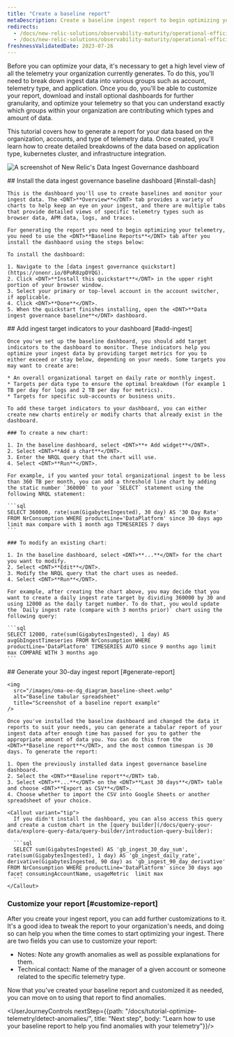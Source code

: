 ```yaml
---
title: "Create a baseline report"
metaDescription: Create a baseline ingest report to begin optimizing your data.
redirects:
  - /docs/new-relic-solutions/observability-maturity/operational-efficiency/dg-baselining
  - /docs/new-relic-solutions/observability-maturity/operational-efficiency/data-governance-baseline-ingest-guide/
freshnessValidatedDate: 2023-07-26
---
```


Before you can optimize your data, it's necessary to get a high level view of all the telemetry your organization currently generates. To do this, you'll need to break down ingest data into various groups such as account, telemetry type, and application. Once you do, you'll be able to customize your report, download and install optional dashboards for further granularity, and optimize your telemetry so that you can understand exactly which groups within your organization are contributing which types and amount of data.

This tutorial covers how to generate a report for your data based on the organization, accounts, and type of telemetry data. Once created, you'll learn how to create detailed breakdowns of the data based on application type, kubernetes cluster, and infrastructure integration.

<img
  title="Data Ingest Dash"
  alt="A screenshot of New Relic's Data Ingest Governance dashboard"
  src="/images/dashboards_screenshot-crop_data-ingest-gov-dashboard.webp"
/>

<Steps>
  <Step>
    ## Install the data ingest governance baseline dashboard [#install-dash]

    This is the dashboard you'll use to create baselines and monitor your ingest data. The <DNT>**Overview**</DNT> tab provides a variety of charts to help keep an eye on your ingest, and there are multiple tabs that provide detailed views of specific telemetry types such as browser data, APM data, logs, and traces.

    For generating the report you need to begin optimizing your telemetry, you need to use the <DNT>**Baseline Reports**</DNT> tab after you install the dashbaord using the steps below:

    To install the dashboard:

    1. Navigate to the [data ingest governance quickstart](https://onenr.io/0PoR8zpDYQG).
    2. Click <DNT>**Install this quickstart**</DNT> in the upper right portion of your browser window.
    3. Select your primary or top-level account in the account switcher, if applicable.
    4. Click <DNT>**Done**</DNT>.
    5. When the quickstart finishes installing, open the <DNT>**Data ingest governance baseline**</DNT> dashboard.
  </Step>

  <Step>
    ## Add ingest target indicators to your dashboard [#add-ingest]

    Once you've set up the baseline dashboard, you should add target indicators to the dashboard to monitor. These indicators help you optimize your ingest data by providing target metrics for you to either exceed or stay below, depending on your needs. Some targets you may want to create are:

    * An overall organizational target on daily rate or monthly ingest.
    * Targets per data type to ensure the optimal breakdown (for example 1 TB per day for logs and 2 TB per day for metrics).
    * Targets for specific sub-accounts or business units.

    To add these target indicators to your dashboard, you can either create new charts entirely or modify charts that already exist in the dashboard.

    ### To create a new chart:

    1. In the baseline dashboard, select <DNT>**+ Add widget**</DNT>.
    2. Select <DNT>**Add a chart**</DNT>.
    3. Enter the NRQL query that the chart will use.
    4. Select <DNT>**Run**</DNT>.

    For example, if you wanted your total organizational ingest to be less than 360 TB per month, you can add a threshold line chart by adding the static number `360000` to your `SELECT` statement using the following NRQL statement:

    ```sql
    SELECT 360000, rate(sum(GigabytesIngested), 30 day) AS '30 Day Rate' FROM NrConsumption WHERE productLine='DataPlatform' since 30 days ago limit max compare with 1 month ago TIMESERIES 7 days
    ```

    ### To modify an existing chart:

    1. In the baseline dashboard, select <DNT>**...**</DNT> for the chart you want to modify.
    2. Select <DNT>**Edit**</DNT>.
    3. Modify the NRQL query that the chart uses as needed.
    4. Select <DNT>**Run**</DNT>.

    For example, after creating the chart above, you may decide that you want to create a daily ingest rate target by dividing 360000 by 30 and using 12000 as the daily target number. To do that, you would update the `Daily ingest rate (compare with 3 months prior)` chart using the following query:

    ```sql
    SELECT 12000, rate(sum(GigabytesIngested), 1 day) AS avgGbIngestTimeseries FROM NrConsumption WHERE productLine='DataPlatform' TIMESERIES AUTO since 9 months ago limit max COMPARE WITH 3 months ago
    ```
  </Step>

  <Step>
    ## Generate your 30-day ingest report [#generate-report]

    <img
      src="/images/oma-oe-dg_diagram_baseline-sheet.webp"
      alt="Baseline tabular spreadsheet"
      title="Screenshot of a baseline report example"
    />

    Once you've installed the baseline dashboard and changed the data it reports to suit your needs, you can generate a tabular report of your ingest data after enough time has passed for you to gather the appropriate amount of data you. You can do this from the <DNT>**Baseline report**</DNT>, and the most common timespan is 30 days. To generate the report:

    1. Open the previously installed data ingest governance baseline dashboard.
    2. Select the <DNT>**Baseline report**</DNT> tab.
    3. Select <DNT>**...**</DNT> on the <DNT>**Last 30 days**</DNT> table and choose <DNT>**Export as CSV**</DNT>.
    4. Choose whether to import the CSV into Google Sheets or another spreadsheet of your choice.

    <Callout variant="tip">
      If you didn't install the dashboard, you can also access this query and create a custom chart in the [query builder](/docs/query-your-data/explore-query-data/query-builder/introduction-query-builder):

      ```sql
      SELECT sum(GigabytesIngested) AS 'gb_ingest_30_day_sum', rate(sum(GigabytesIngested), 1 day) AS 'gb_ingest_daily_rate', derivative(GigabytesIngested, 90 day) as 'gb_ingest_90_day_derivative' FROM NrConsumption WHERE productLine='DataPlatform' since 30 days ago facet consumingAccountName, usageMetric  limit max
      ```
    </Callout>
  </Step>
</Steps>

### Customize your report [#customize-report]

After you create your ingest report, you can add further customizations to it. It's a good idea to tweak the report to your organization's needs, and doing so can help you when the time comes to start optimizing your ingest. There are two fields you can use to customize your report:

* Notes: Note any growth anomalies as well as possible explanations for them.
* Technical contact: Name of the manager of a given account or someone related to the specific telemetry type.

Now that you've created your baseline report and customized it as needed, you can move on to using that report to find anomalies.

<UserJourneyControls nextStep={{path: "/docs/tutorial-optimize-telemetry/detect-anomalies/", title: "Next step", body: "Learn how to use your baseline report to help you find anomalies with your telemetry"}}/>

